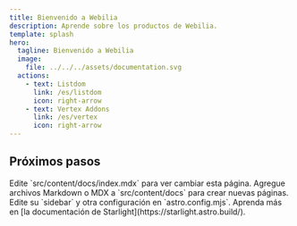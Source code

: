 ```yaml
---
title: Bienvenido a Webilia
description: Aprende sobre los productos de Webilia.
template: splash
hero:
  tagline: Bienvenido a Webilia
  image:
    file: ../../../assets/documentation.svg
  actions:
    - text: Listdom
      link: /es/listdom
      icon: right-arrow
    - text: Vertex Addons
      link: /es/vertex
      icon: right-arrow
---
```



## Próximos pasos

<CardGrid stagger>
        <Card title="Actualizar contenido" icon="pencil">
                Edite `src/content/docs/index.mdx` para ver cambiar esta página.
        </Card>
        <Card title="Agregar nuevo contenido" icon="add-document">
                Agregue archivos Markdown o MDX a `src/content/docs` para crear nuevas páginas.
        </Card>
        <Card title="Configurar su sitio" icon="setting">
                Edite su `sidebar` y otra configuración en `astro.config.mjs`.
        </Card>
        <Card title="Leer la documentación" icon="open-book">
                Aprenda más en [la documentación de Starlight](https://starlight.astro.build/).
        </Card>
</CardGrid>

